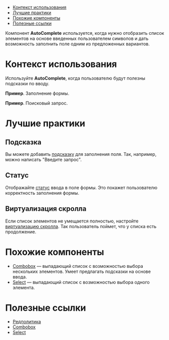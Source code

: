 
<MdxMenu>

- [Контекст использования](#контекст-использования)
- [Лучшие практики](#лучшие-практики)
- [Похожие компоненты](#похожие-компоненты)
- [Полезные ссылки](#полезные-ссылки)

</MdxMenu>

Компонент **AutoComplete** используется, когда нужно отобразить список элементов на основе введенных пользователем символов и дать возможность заполнить поле одним из предложенных вариантов.

<MdxImage src={start_example} />

# Контекст использования

Используйте **AutoComplete**, когда пользователю будут полезны подсказки по вводу.

**Пример**. Заполнение формы.

<MdxImage src={data_input} />

**Пример**. Поисковый запрос.

<MdxImage src={data_search} />

# Лучшие практики

## Подсказка

Вы можете добавить [подсказку](##LIBS.LIB.STAND.TAB/lib:uikit/stand:components-autocomplete-stable/tab:dev/hash:подсказка-в-поле-плейсхолдер) для заполнения поля. Так, например, можно написать "Введите запрос".

## Статус

Отображайте [статус](##LIBS.LIB.STAND.TAB/lib:uikit/stand:components-autocomplete-stable/tab:dev/hash:статус-поля) ввода в поле формы. Это покажет пользователю корректность заполнения формы.

## Виртуализация скролла

Если список элементов не умещается полностью, настройте [виртуализацию скролла](##LIBS.LIB.STAND.TAB/lib:uikit/stand:components-autocomplete-stable/tab:dev/hash:виртуализация-списка). Так пользователь поймет, что у списка есть продолжение.

# Похожие компоненты

- [Combobox](##LIBS.LIB.STAND/lib:uikit/stand:components-combobox-stable) — выпадающий список с возможностью выбора нескольких элементов. Умеет предлагать подсказки на основе ввода.
- [Select](##LIBS.LIB.STAND/lib:uikit/stand:components-select-stable) — выпадающий список с возможностью выбора одного элемента.

# Полезные ссылки

- [Редполитика](##LIBS.LIB.STAND/lib:portal/stand:guidelines-editorialpolicy)
- [Combobox](##LIBS.LIB.STAND/lib:uikit/stand:components-combobox-stable)
- [Select](##LIBS.LIB.STAND/lib:uikit/stand:components-select-stable)

